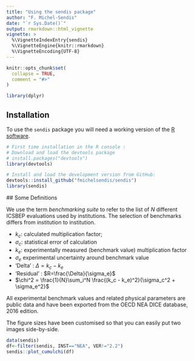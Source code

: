 ```yaml
---
title: "Using the sendis package"
author: "F. Michel-Sendis"
date: "`r Sys.Date()`"
output: rmarkdown::html_vignette 
vignette: >
  %\VignetteIndexEntry{sendis}
  %\VignetteEngine{knitr::rmarkdown}
  %\VignetteEncoding{UTF-8}
---
```


```r
knitr::opts_chunk$set(
  collapse = TRUE,
  comment = "#>"
)

library(dplyr)

```
 
## Installation 

To use the `sendis` package you will need a working version of the [R software](https://www.r-project.org/). 

```r
# First time installation in the R console : 
# Download and load the devtools package
# install.packages("devtools")
library(devtools)

# Install and load the development version from GitHub:
devtools::install_github("fmichelsendis/sendis")
library(sendis)
```


 ## Some Definitions

We use the term *benchmarking suite* to refer to the list of $N$ different ICSBEP evaluations used by institutions. The selection of benchmarks differs from institution to institution.

* $k_c$: calculated multiplication factor;
* $\sigma_c$: statistical error of calculation
* $k_e$: experimentally measured (benchmark value) multiplication factor
* $\sigma_e$ experimental uncertainty around benchmark value
* 'Delta' : $\Delta = k_c - k_e$
* 'Residual' : $R=\frac{\Delta}{\sigma_e}$
* $\chi^2 = \frac{1}{N}\sum_i^N \frac{(k_c - k_e)^2}{\sigma_c^2 + \sigma_e^2}$

 
All experimental benchmark values and related physical parameters are public data and have been exported from the OECD NEA DICE database, 2016 edition. 


The figure sizes have been customised so that you can easily put two images side-by-side. 

```r
data(sendis)
df<-filter(sendis, INST=="NEA", VER!="2.2")
sendis::plot_cumulchi(df)

```
 
